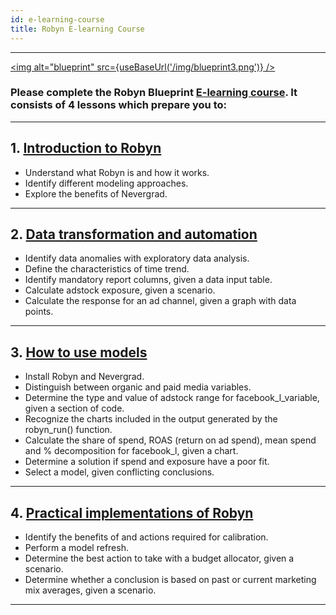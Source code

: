 ```yaml
---
id: e-learning-course
title: Robyn E-learning Course
---
```


---

[<img alt="blueprint" src={useBaseUrl('/img/blueprint3.png')} />](https://www.facebookblueprint.com/student/path/253121-marketing-mix-models?utm_source=website)
### Please complete the Robyn Blueprint [**E-learning course**](https://www.facebookblueprint.com/student/path/253121-marketing-mix-models?utm_source=website). It consists of 4 lessons which prepare you to:

---
## 1. [Introduction to Robyn](https://www.facebookblueprint.com/student/path/253121/activity/469849#/page/633f6166422f820a22ceada6?utm_source=website)
- Understand what Robyn is and how it works.
- Identify different modeling approaches.
- Explore the benefits of Nevergrad.
---
## 2. [Data transformation and automation](https://www.facebookblueprint.com/student/path/253121/activity/469850#/page/633f62bf422f820a22ceb20b?utm_source=website)
- Identify data anomalies with exploratory data analysis.
- Define the characteristics of time trend.
- Identify mandatory report columns, given a data input table.
- Calculate adstock exposure, given a scenario.
- Calculate the response for an ad channel, given a graph with data points.
---
## 3. [How to use models](https://www.facebookblueprint.com/student/path/253121/activity/469851#/page/633f62e7422f820a22ceb28d?utm_source=website)
- Install Robyn and Nevergrad.
- Distinguish between organic and paid media variables.
- Determine the type and value of adstock range for facebook_l_variable, given a section of code.
- Recognize the charts included in the output generated by the robyn_run() function.
- Calculate the share of spend, ROAS (return on ad spend), mean spend and % decomposition for facebook_l, given a chart.
- Determine a solution if spend and exposure have a poor fit.
- Select a model, given conflicting conclusions.
---
## 4. [Practical implementations of Robyn](https://www.facebookblueprint.com/student/path/253121/activity/469852#/page/633f6301422f820a22ceb359?utm_source=website)
- Identify the benefits of and actions required for calibration.
- Perform a model refresh.
- Determine the best action to take with a budget allocator, given a scenario.
- Determine whether a conclusion is based on past or current marketing mix averages, given a scenario.
---
